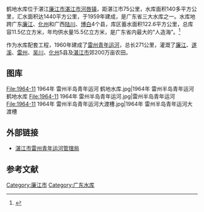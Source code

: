 {{Infobox Reservoir | 
|name                     = 鹤地水库
|nickname                 = 银湖
|image                    = 
|image_caption            = 
|map                      = 
|map_caption              = 
|pushpin_map              = China Guangdong
|pushpin_map_caption      = 鹤地水库在中国的位置
|code                     = BHF21000081
|class                    = 大（一）型水库
|location_of_reservoir    = [[广东省|广东省]][[湛江市|湛江市]][[廉江市|廉江市]]
|location_of_dam          = [[河唇镇|河唇镇]]鹤地村
|inflow                   = [[九洲江|九洲江]]
|outflow                  = [[九洲江|九洲江]]、[[雷州青年运河|雷州青年运河]]
|catchment_area           = 1440
|reservoir_area           = 122
|mean_depth               = 
|maximum_depth            = 
|flood_level              = 
|normal_water_level       = 
|dead_water_level         = 
|water_quality            = 
|island                   = 
|maximum_storage_capacity = 11.44亿
|normal_storage_capacity  = 
|dead_storage_capacity    = 
|type_of_dam              = 
|elevation_of_dam         = 
|height_of_dam            = 
|length_of_dam            = 
|width_of_dam             = 
|installed_capacity       = 
|irrigated_area           = 200万亩
|start                    = 1958年6月10日
|complete                 = 1959年10月
|cost                     = 
|emigrate                 = 
|latd              = 21
|latm              = 42
|lats              = 26
|latNS             = N
|longd             = 110
|longm             = 18
|longs             = 35
|longEW            = E
|website           = 
|footnotes         = 
}}
<mapframe latitude="21.7984" longitude="110.3075" zoom="11" width="280" height="300" align="right" />
鹤地水库位于湛江[[廉江市|廉江市]][[湛江市|湛江市]][[河唇镇|河唇镇]]，距湛江市75公里，水库面积140多平方公里，汇水面积达1440平方公里，于1959年建成，是广东省三大水库之一。水库地跨广东[[廉江|廉江]]、[[化州市|化州]]和广西[[陆川县|陆川]]、[[博白|博白]]4个县，库区蓄水面积122.6平方公里，总库容11.5亿立方米，年均供水量15.5亿立方米，是广东省内最大的“人造海”。<ref>{{cite journal |author=张士珍 |title=沿海城市水资源战略规划与探讨 |journal=山西建筑 |year=2008 |volume=34 |issue=13 |pages=200 |url=http://www.jnup.gov.cn/resource/user/200907/7f88d262-5471-4d21-8ba5-39230da09dc5.pdf |accessdate= |archive-url=https://web.archive.org/web/20131109135511/http://www.jnup.gov.cn/resource/user/200907/7f88d262-5471-4d21-8ba5-39230da09dc5.pdf |archive-date=2013-11-09 |dead-url=yes }}</ref>

作为水库配套工程，1960年建成了[[雷州青年运河|雷州青年运河]]，总长271公里，灌溉了[[廉江|廉江]]、[[遂溪|遂溪]]、[[雷州|雷州]]、[[吴川|吴川]]、[[化州|化州]]5县及[[湛江市|湛江市]]郊200万亩农田。

== 图库==
<gallery>
File:1964-11 1964年 雷州半岛青年运河 鹤地水库.jpg|1964年 雷州半岛青年运河 鹤地水库
File:1964-11 1964年 雷州半岛青年运河.jpg|雷州半岛青年运河
File:1964-11 1964年 雷州半岛青年运河大渡槽.jpg|1964年 雷州半岛青年运河大渡槽
</gallery>




























== 外部链接==
* [https://web.archive.org/web/20181230233304/http://yhzc.zhanjiang.gov.cn/_Layouts/ApplicationPages/TemplateFashion/ 湛江市雷州青年运河管理局]
{{commonscat|鹤地水库}}

==参考文献==
{{reflist}}
{{Reservoirs of Guangdong}}
{{DEFAULTSORT:H鹤}}
[[Category:廉江市|Category:廉江市]]
[[Category:广东水库|Category:广东水库]]